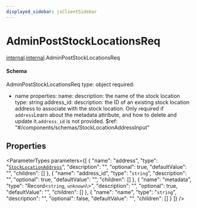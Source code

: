 ```yaml
---
displayed_sidebar: jsClientSidebar
---
```



# AdminPostStockLocationsReq

[internal](../../admin_discounts/modules/admin_discounts.internal.mdx).[internal](../modules/admin_discounts.internal.internal.mdx).AdminPostStockLocationsReq

#### Schema

AdminPostStockLocationsReq
type: object
required:
  - name
properties:
  name:
    description: the name of the stock location
    type: string
  address_id:
    description: the ID of an existing stock location address to associate with the stock location. Only required if `address`Learn about the metadata attribute, and how to delete and update it.`address_id` is not provided.
    $ref: "#/components/schemas/StockLocationAddressInput"

## Properties

<ParameterTypes parameters={[
  {
    "name": "address",
    "type": "[`StockLocationAddress`](admin_discounts.internal.StockLocationAddress.mdx)",
    "description": "",
    "optional": true,
    "defaultValue": "",
    "children": []
  },
  {
    "name": "address_id",
    "type": "`string`",
    "description": "",
    "optional": true,
    "defaultValue": "",
    "children": []
  },
  {
    "name": "metadata",
    "type": "Record<`string`, `unknown`\\>",
    "description": "",
    "optional": true,
    "defaultValue": "",
    "children": []
  },
  {
    "name": "name",
    "type": "`string`",
    "description": "",
    "optional": false,
    "defaultValue": "",
    "children": []
  }
]} />
